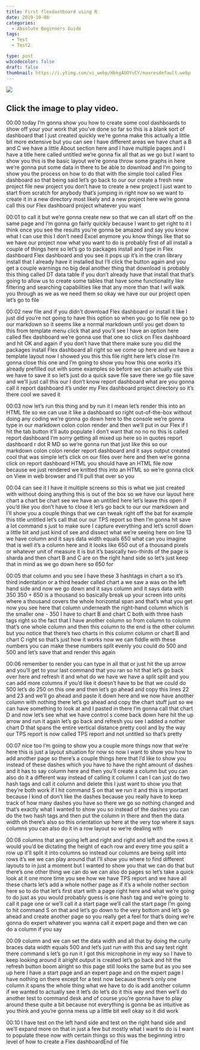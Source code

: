 ```yaml
---
title: First flexdashboard using R
date: 2019-10-06
categories:
  - Absolute Beginners Guide
tags:
  - Test
  - Test2

type: post
w3codecolor: false
draft: false
thumbnail: https://i.ytimg.com/vi_webp/HbkgAUOYvCY/maxresdefault.webp
---
```


<a href="https://www.youtube.com/watch?v=HbkgAUOYvCY">
<picture><img src="https://i.ytimg.com/vi_webp/HbkgAUOYvCY/maxresdefault.webp"></picture>
</a>



## Click the image to play video.



00:00
today I'm gonna show you how to create some cool dashboards to show off your
your work that you've done so far so this is a blank sort of dashboard that I
just created quickly we're gonna make this actually a little bit more
extensive but you can see I have different areas we have chart a B and C
we have a little About section here and I have multiple pages and I have a title
here called untitled we're gonna fix all that as we go but I want to show you
this is the basic layout we're gonna throw some graphs in here we're gonna
put some data in there to be able to download and I'm going to show you the
process on how to do that with the simple tool called Flex dashboard so
that being said let's go back to our our create a fresh new project file new
project you don't have to create a new project I just want to start from
scratch for anybody that's jumping in right now so we want to create it in a
new directory most likely and a new project here we're gonna call this our
Flex dashboard project whatever you want

00:01
to call it but we're gonna create new so that we can all start off on the same
page and I'm gonna go fairly quickly because I want to get right to it I
think once you see the results you're gonna be amazed and say you know what I
can use this I don't need Excel anymore you know things like that so we have our
project now what you want to do is probably first of all install a couple
of things here so let's go to packages install and type in Flex dashboard Flex
dashboard and you see it pops up it's in the cran library install that I already
have it installed but I'll click the button again and you get a couple
warnings no big deal another thing that download is probably this thing called
DT data table if you don't already have that install that that's going to allow
us to create some tables that have some functionality like filtering and
searching capabilities like that any more than that I will walk you through
as we as we need them so okay we have our our project open let's go to file

00:02
new file and if you didn't download Flex dashboard or install it like I just did
you're not going to have this option so when you go to file new go to our
markdown so it seems like a normal markdown until you get down to this from
template menu click that and you'll see I have an option
here called flex dashboard we're gonna use that one so click on Flex dashboard
and hit OK and again if you don't have that there make sure you did the
packages install Flex dashboard all right so we come up here and we have a
template layout now I showed you this this file right here let's close I'm
gonna close this one and I'm going to show you how this one works it's already
prefilled out with some examples so before we can actually use this we have
to save it so let's just do a quick save file save there we go
file save and we'll just call this our I
don't know report dashboard what are you gonna call it report dashboard it's
under my Flex dashboard project directory so it's there cool we saved it

00:03
now let's run this thing and by run it I
mean let's render this into an HTML file so we can use it like a dashboard so
right out-of-the-box without doing any coding we're gonna go down here to the
console we're gonna type in our markdown
colon colon render and then we'll put in our Flex if I hit the tab button it'll
auto populate I don't want that no no no this is called report dashboard I'm
sorry getting all mixed up here so in quotes report dashboard r dot R MD so
we're gonna run that just like this so our markdown colon colon render report
dashboard and it says output created cool that was simple let's click on our
files over here and then we're gonna click on report dashboard HTML you
should have an HTML file now because we just rendered we knitted this into an
HTML so we're gonna click on View in web browser and I'll pull that over so you

00:04
can see it I have it multiple screens so this is what we just created with
without doing anything this is out of the box so we have our layout here chart
a chart be chart see we have an untitled
here let's leave this open if you'd like
you don't have to close it let's go back to our our markdown and I'll show you a
couple things that we can tweak right off the bat
for example this title untitled let's call that our
our TPS report so then I'm gonna hit save a lot command s just to make sure I
capture everything and let's scroll down a little bit and just kind of see and
dissect what we're seeing here on line 13 we have column and it says data width
equals 650 what can you imagine that is well it's a column here and it looks
like 650 out of a thousand pixels or whatever unit of measure it is but it's
basically two-thirds of the page is sharda and then chart B and C are on the
right hand side so let's just keep that in mind as we go down here so 650 for

00:05
that column and you see I have these 3 hashtags in chart a so it's third
indentation or a third header called chart a we saw a was on the left hand
side and now we go down and it says column and it says data with 350 350 +
650 is a thousand so basically break up your screen into units where a thousand
covers the whole horizontal span and that's what you get now you see here
that column underneath the right-hand column which is the smaller one - 350 I
have to chart B and chart C both with three hash tags right so the fact that I
have another column so from column to column that's one whole column and then
this column to the end is the other column but you notice that there's two
charts in this column column or chart B and chart C right so that's just how it
works now we can fiddle with these numbers you can make these numbers split
evenly you could do 500 and 500 and let's save that and render this again

00:06
remember to render you can type in all that or just hit the up arrow and you'll
get to your last command that you ran so hit that let's go back over here and
refresh it and what do we have we have a
split split and you can add more columns
if you'd like it doesn't have to be that
we could do 500 let's do 250 on this one and then let's go ahead and copy this
lines 22 and 23 and we'll go ahead and paste it down here and we now have
another column with nothing there let's go ahead and copy the chart stuff just
so we can have something to look at and I pasted in there I'm gonna call
that chart D and now let's see what we have control s come back down here hit
the up arrow and run it again let's go back and refresh you see I added a
nother chart D that spans the entire vertical distance pretty cool and by the
way our TPS report is now called TPS report and not untitled so that's pretty

00:07
nice too I'm going to show you a couple more things now that we're here this is
just a layout situation for now so now I
want to show you how to add another page
so there's a couple things here that I'd
like to show you instead of these dashes which you have to have the right amount
of dashes and it has to say column here and then you'll create a column but you
can also do it a different way instead of calling it column I can I can just do
two hash tags and call it column and delete this I just want to show you that
they're both work if I hit command S on that we run it and this is important
because I kind of don't like the dashes because you really have to keep track of
how many dashes you have so there we go so nothing changed and that's exactly
what I wanted to show you so instead of the dashes you can do the two hash tags
and then put the column in there and then the data width oh there's also so
this orientation up here at the very top
where it says columns you can also do it in a row layout so we're dealing with

00:08
columns that are going left and right and right and left and the rows it would
you'd be dictating the height of each row and every time you split a row up
it'll split it into columns so instead our columns are being split into rows
it's we we can play around that I'll show you where to find different layouts
to in just a moment but I wanted to show you that we can do that but there's one
other thing we can do we can also do pages so let's take a quick look at it
one more time you see how we have TPS report and we have all these charts
let's add a whole nother page as if it's a whole nother section here so to do
that let's first start with a page right here and what we're going to do just as
you would probably guess is one hash tag and we're going to call it page one or
we'll call it a start page we'll call the start page I'm going to hit command
S on that and let's go down to the very bottom and let's go ahead and create
another page so you really get a feel for that's doing we're gonna do expert
whatever you wanna call it expert page and then we can do a column if you say

00:09
column and we can set the data width and all that by doing the curly braces data
width equals 500 and let's just run with this and say test right there command s
let's go run it I got this microphone in my way so I have to keep looking around
it alright output is created let's go back and hit the refresh button boom
alright so this page still looks the same but as you see up here I have a
start page and an expert page and on the expert page I have nothing on there
except for a test now because there's only one column it spans the whole thing
what we have to do is add another column
if we wanted to actually see it let's do let's do it this way and then we'll do
another test to command desk and of course you're gonna have to play around
these quite a bit because not everything is gonna be as intuitive as you think
and you're gonna mess up a little bit well okay so it did work

00:10
I have test on the left hand side and test on the right hand side and we'll
expand more on that in just a few but mostly what I want to do is I want to
populate these now with certain things so this was the beginning intro level of
how to create a Flex dashboardEnd of file

